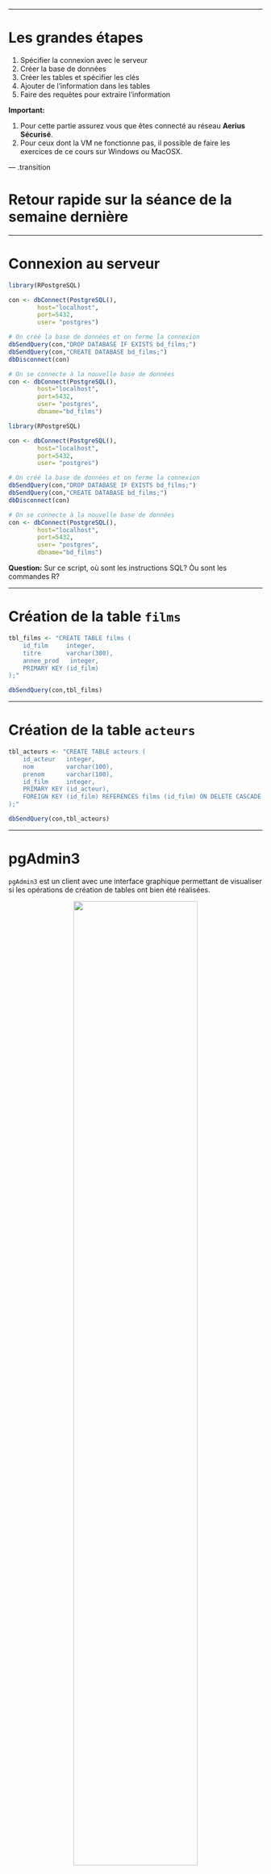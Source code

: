 
---

# Les grandes étapes

1. Spécifier la connexion avec le serveur
2. Créer la base de données
3. Créer les tables et spécifier les clés
4. Ajouter de l'information dans les tables
5. Faire des requêtes pour extraire l'information

**Important:**

1. Pour cette partie assurez vous que êtes connecté au réseau **Aerius Sécurisé**.
2. Pour ceux dont la VM ne fonctionne pas, il possible de faire les exercices de ce cours sur Windows ou MacOSX.


--- .transition

# Retour rapide sur la séance de la semaine dernière

---

# Connexion au serveur


```r
library(RPostgreSQL)

con <- dbConnect(PostgreSQL(),
        host="localhost",
        port=5432,
        user= "postgres")

# On créé la base de données et on ferme la connexion
dbSendQuery(con,"DROP DATABASE IF EXISTS bd_films;")
dbSendQuery(con,"CREATE DATABASE bd_films;")
dbDisconnect(con)

# On se connecte à la nouvelle base de données
con <- dbConnect(PostgreSQL(),
        host="localhost",
        port=5432,
        user= "postgres",
        dbname="bd_films")
```

```r
library(RPostgreSQL)

con <- dbConnect(PostgreSQL(),
        host="localhost",
        port=5432,
        user= "postgres")

# On créé la base de données et on ferme la connexion
dbSendQuery(con,"DROP DATABASE IF EXISTS bd_films;")
dbSendQuery(con,"CREATE DATABASE bd_films;")
dbDisconnect(con)

# On se connecte à la nouvelle base de données
con <- dbConnect(PostgreSQL(),
        host="localhost",
        port=5432,
        user= "postgres",
        dbname="bd_films")
```

**Question:** Sur ce script, où sont les instructions SQL? Òu sont les commandes R?

---

# Création de la table `films`

```r
tbl_films <- "CREATE TABLE films (
    id_film     integer,
    titre       varchar(300),
    annee_prod   integer,
    PRIMARY KEY (id_film)
);"

dbSendQuery(con,tbl_films)
```

---

# Création de la table `acteurs`


```r
tbl_acteurs <- "CREATE TABLE acteurs (
    id_acteur   integer,
    nom         varchar(100),
    prenom      varchar(100),
    id_film     integer,
    PRIMARY KEY (id_acteur),
    FOREIGN KEY (id_film) REFERENCES films (id_film) ON DELETE CASCADE
);"

dbSendQuery(con,tbl_acteurs)
```

---

# pgAdmin3

`pgAdmin3` est un client avec une interface graphique permettant de visualiser si les opérations de création de tables ont bien été réalisées.

<div style='text-align:center;margin-top:10px;'>
  <img src="assets/img/pgadmin_table.png" width="70%"></img>
</div>


--- .transition

# Ajouter de l'information dans les tables

---

# SQL - `INSERT`

On veut maintenant insérer des données dans les tables `acteurs` et `films`.

## L'instruction `INSERT` permet d'insérer une ligne à la fois:

```sql
INSERT INTO films(id_film,titre,annee_prod) VALUES (1,'la vie est belle',1997);
INSERT INTO acteurs(id_acteur,prenom,nom,id_film) VALUES(1,'Nicoletta','Braschi',1);
INSERT INTO acteurs(id_acteur,prenom,nom,id_film) VALUES(2,'Roberto','Benigni',1);
```

---

# Exercice 1 (10 minutes)

## À l'aide de `INSERT`,

1. Prenez un film de votre choix et insérer son titre et son année de parution dans la table `films`.
2. Insérer les acteurs de ce film dans la tables `acteurs`.

---

# SQL - `COPY ... FROM`

L'instruction SQL `COPY ... FROM` permet d'insérer plusieurs lignes à la fois:

```sql
COPY films FROM '/Users/SteveVissault/Documents/Git/BIO500/cours4/pres/assets/donnees/bd_beacon/bd_films.csv'
WITH FORMAT CSV HEADER DELIMITER ';';
```

Documentation: [http://docs.postgresql.fr/9.5/sql-copy.html](http://docs.postgresql.fr/9.5/sql-copy.html)

---

# RPostgreSQL - `dbWriteTable`

La librairie RPostgreSQL peut nous aider plus facilement à accomplir cette tâche:

```r
# Lecture des fichiers CSV
bd_films <- read.csv2(file='./assets/donnees/bd_beacon/bd_films.csv')
bd_acteurs <- read.csv2(file='./assets/donnees/bd_beacon/bd_acteurs.csv')

# Injection des enregistrements dans la BD
dbWriteTable(con,append=TRUE,name="films",value=bd_films, row.names=FALSE)
dbWriteTable(con,append=TRUE,name="acteurs",value=bd_acteurs, row.names=FALSE)
```

---

# pgAdmin3

Il est également possible d'insérer des données à partir du logiciel `pgAdmin3`.

---

# Exercice 2 (15 minutes)

1. Dans la base de données `bd_films`, injecter les films de l'année 2007 avec leurs acteurs. Les données brutes sont contenues dans les fichiers [ex_2007_acteurs.csv](./assets/donnees/bd_beacon/ex_2007_acteurs.csv) et [ex_2007_films.csv](./assets/donnees/bd_beacon/ex_2007_films.csv).

Vous pouvez utiliser la commande R `dbWriteTable`, l'instruction SQL `COPY` ou encore pgAdmin3 pour insérer les données.
